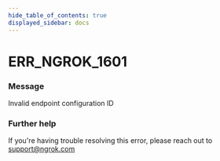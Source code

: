 ```yaml
---
hide_table_of_contents: true
displayed_sidebar: docs
---
```



# ERR_NGROK_1601

### Message
Invalid endpoint configuration ID

<ErrorDetails error='err_ngrok_1601' />


### Further help
If you're having trouble resolving this error, please reach out to [support@ngrok.com](mailto:support@ngrok.com?subject=Help%20with%20ERR_NGROK_1601)

